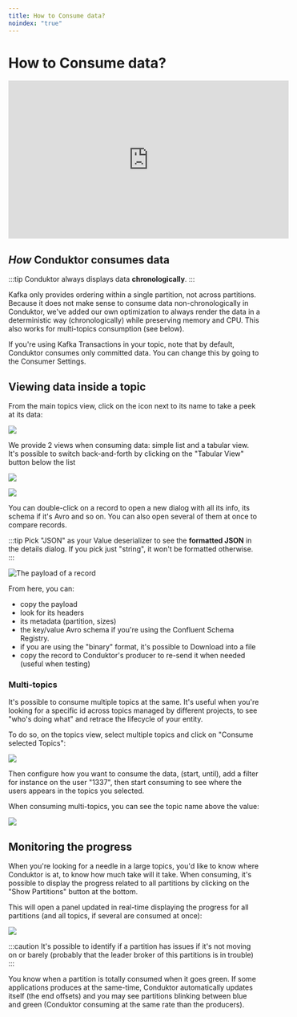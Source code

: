 ```yaml
---
title: How to Consume data?
noindex: "true"
---
```


# How to Consume data?

<iframe
  width="560"
  height="315"
  src="https://www.youtube.com/embed/zB9tsZN8Fbs"
  title="YouTube video player"
  frameBorder="0"
  allow="accelerometer; autoplay; clipboard-write; encrypted-media; gyroscope; picture-in-picture"
  allowFullScreen
></iframe>

## _How_ Conduktor consumes data

:::tip
Conduktor always displays data **chronologically**.
:::

Kafka only provides ordering within a single partition, not across partitions. Because it does not make sense to consume data non-chronologically in Conduktor, we've added our own optimization to always render the data in a deterministic way (chronologically) while preserving memory and CPU. This also works for multi-topics consumption (see below).

If you're using Kafka Transactions in your topic, note that by default, Conduktor consumes only committed data. You can change this by going to the Consumer Settings.

## Viewing data inside a topic

From the main topics view, click on the icon next to its name to take a peek at its data:

![](../../assets/screenshot-2020-06-25-at-15.21.24.png)

We provide 2 views when consuming data: simple list and a tabular view. It's possible to switch back-and-forth by clicking on the "Tabular View" button below the list

![](<../../assets/screenshot-2020-06-25-at-15.04.41 (1).png>)

![](<../../assets/screenshot-2020-06-25-at-15.07.08 (2).png>)

You can double-click on a record to open a new dialog with all its info, its schema if it's Avro and so on. You can also open several of them at once to compare records.

:::tip
Pick "JSON" as your Value deserializer to see the **formatted JSON** in the details
dialog. If you pick just "string", it won't be formatted otherwise.
:::

![The payload of a record](../../assets/screenshot-2020-06-25-at-15.15.11.png)

From here, you can:

- copy the payload
- look for its headers
- its metadata (partition, sizes)
- the key/value Avro schema if you're using the Confluent Schema Registry.&#x20;
- if you are using the "binary" format, it's possible to Download into a file
- copy the record to Conduktor's producer to re-send it when needed (useful when testing)

### Multi-topics

It's possible to consume multiple topics at the same. It's useful when you're looking for a specific id across topics managed by different projects, to see "who's doing what" and retrace the lifecycle of your entity.

To do so, on the topics view, select multiple topics and click on "Consume selected Topics":

![](../../assets/screenshot-2020-06-25-at-14.46.18.png)

Then configure how you want to consume the data, (start, until), add a filter for instance on the user "1337", then start consuming to see where the users appears in the topics you selected.

When consuming multi-topics, you can see the topic name above the value:

![](../../assets/screenshot-2020-06-25-at-14.51.37.png)

## Monitoring the progress

When you're looking for a needle in a large topics, you'd like to know where Conduktor is at, to know how much take will it take. When consuming, it's possible to display the progress related to all partitions by clicking on the "Show Partitions" button at the bottom.

This will open a panel updated in real-time displaying the progress for all partitions (and all topics, if several are consumed at once):

![](<../../assets/screenshot-2020-06-25-at-16.48.45 (1).png>)

:::caution
It's possible to identify if a partition has issues if it's not moving on or barely (probably that
the leader broker of this partitions is in trouble)
:::

You know when a partition is totally consumed when it goes green. If some applications produces at the same-time, Conduktor automatically updates itself (the end offsets) and you may see partitions blinking between blue and green (Conduktor consuming at the same rate than the producers).
